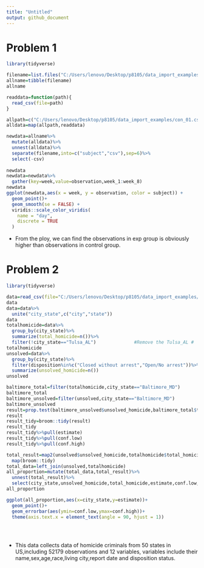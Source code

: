 ```yaml
---
title: "Untitled"
output: github_document
---
```


# Problem 1
```r
library(tidyverse)

filename=list.files("C:/Users/lenovo/Desktop/p8105/data_import_examples",pattern="^con|^exp")
allname=tibble(filename)
allname

readdata=function(path){
  read_csv(file=path)
}

allpath=c("C:/Users/lenovo/Desktop/p8105/data_import_examples/con_01.csv","C:/Users/lenovo/Desktop/p8105/data_import_examples/con_02.csv","C:/Users/lenovo/Desktop/p8105/data_import_examples/con_03.csv","C:/Users/lenovo/Desktop/p8105/data_import_examples/con_04.csv","C:/Users/lenovo/Desktop/p8105/data_import_examples/con_05.csv","C:/Users/lenovo/Desktop/p8105/data_import_examples/con_06.csv","C:/Users/lenovo/Desktop/p8105/data_import_examples/con_07.csv","C:/Users/lenovo/Desktop/p8105/data_import_examples/con_08.csv","C:/Users/lenovo/Desktop/p8105/data_import_examples/con_09.csv","C:/Users/lenovo/Desktop/p8105/data_import_examples/con_10.csv","C:/Users/lenovo/Desktop/p8105/data_import_examples/exp_01.csv","C:/Users/lenovo/Desktop/p8105/data_import_examples/exp_02.csv","C:/Users/lenovo/Desktop/p8105/data_import_examples/exp_03.csv","C:/Users/lenovo/Desktop/p8105/data_import_examples/exp_04.csv","C:/Users/lenovo/Desktop/p8105/data_import_examples/exp_05.csv","C:/Users/lenovo/Desktop/p8105/data_import_examples/exp_06.csv","C:/Users/lenovo/Desktop/p8105/data_import_examples/exp_07.csv","C:/Users/lenovo/Desktop/p8105/data_import_examples/exp_08.csv","C:/Users/lenovo/Desktop/p8105/data_import_examples/exp_09.csv","C:/Users/lenovo/Desktop/p8105/data_import_examples/exp_10.csv")
alldata=map(allpath,readdata)

newdata=allname%>%
  mutate(alldata)%>%
  unnest(alldata)%>%
  separate(filename,into=c("subject","csv"),sep=6)%>%
  select(-csv)
 
newdata
newdata=newdata%>%
  gather(key=week,value=observation,week_1:week_8)
newdata
ggplot(newdata,aes(x = week, y = observation, color = subject)) + 
  geom_point()+
  geom_smooth(se = FALSE) +
  viridis::scale_color_viridis(
    name = "day", 
    discrete = TRUE
  )

```

* From the ploy, we can find the observations in exp group is obviously higher than observations in control group.


# Problem 2
```r
library(tidyverse)

data=read_csv(file="C:/Users/lenovo/Desktop/p8105/data_import_examples/homicide-data.csv")
data
data=data%>%
  unite("city_state",c("city","state"))
data
totalhomicide=data%>%
  group_by(city_state)%>%
  summarize(total_homicide=n())%>%
  filter(!city_state=="Tulsa_AL")              #Remove the Tulsa_AL #
totalhomicide
unsolved=data%>%
  group_by(city_state)%>%
  filter(disposition%in%c("Closed without arrest","Open/No arrest"))%>%
  summarize(unsolved_homicide=n())
unsolved  

baltimore_total=filter(totalhomicide,city_state=="Baltimore_MD")
baltimore_total
baltimore_unsolved=filter(unsolved,city_state=="Baltimore_MD")
baltimore_unsolved
result=prop.test(baltimore_unsolved$unsolved_homicide,baltimore_total$total_homicide)
result
result_tidy=broom::tidy(result)
result_tidy
result_tidy%>%pull(estimate)
result_tidy%>%pull(conf.low)
result_tidy%>%pull(conf.high)

total_result=map2(unsolved$unsolved_homicide,totalhomicide$total_homicide,prop.test)%>%
  map(broom::tidy)
total_data=left_join(unsolved,totalhomicide)
all_proportion=mutate(total_data,total_result)%>%
  unnest(total_result)%>%
  select(city_state,unsolved_homicide,total_homicide,estimate,conf.low,conf.high)
all_proportion

ggplot(all_proportion,aes(x=city_state,y=estimate))+
  geom_point()+
  geom_errorbar(aes(ymin=conf.low,ymax=conf.high))+
  theme(axis.text.x = element_text(angle = 90, hjust = 1))

  
  


```

* This data collects data of homicide criminals from 50 states in US,including 52179 observations and 12 variables, variables include their name,sex,age,race,living city,report date and disposition status. 